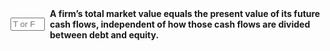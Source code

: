 ::: {.question-block}

<form onsubmit="event.preventDefault(); checkAnswerBox('module7_tf_q59','T')" style="display: flex; align-items: center; gap: 8px;">
  <input type="text" id="module7_tf_q59" name="module7_tf_q59" maxlength="1" placeholder="T or F" style="width: 55px;" data-correct-answer="T" /> 
  <label for="module7_tf_q59"><strong>A firm's total market value equals the present value of its future cash flows, independent of how those cash flows are divided between debt and equity.</strong></label>
</form>

<div id="feedback-module7_tf_q59" class="feedback" data-status="" style="display:none;">
This is TRUE. MM I focuses on the value of the firm's assets, not its financing mix.
</div>

:::